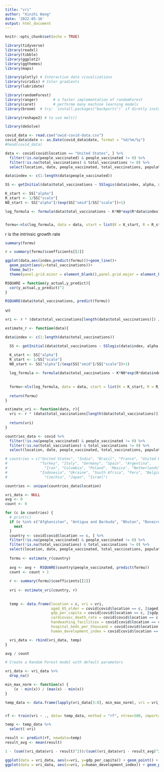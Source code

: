 ```yaml
---
title: "vri"
author: "Xinzhi Wang"
date: '2022-05-16'
output: html_document
---
```


```r
knitr::opts_chunk$set(echo = TRUE)
```

```r
library(tidyverse)
library(readxl)
library(tibble)
library(ggplot2)
library(ggthemes)
library(maps)

library(plotly) # Interactive data visualizations
library(viridis) # Color gradients
library(lubridate)

library(randomForest) 
library(ranger)       # a faster implementation of randomForest
library(caret)        # performe many machine learning models
library(broom)  # try: `install.packages("backports")` if diretly installing broom gives an error

library(reshape2) # to use melt()

library(deSolve)
```


```r
covid_data <- read.csv("owid-covid-data.csv")
covid_data$date <- as.Date(covid_data$date, format = "%d/%m/%y")
#head(covid_data)
```

```r
data <- covid[covid$location == "United States", ] %>%
  filter(!is.na(people_vaccinated) & people_vaccinated != 0) %>%
  filter(!is.na(total_vaccinations) & total_vaccinations != 0) %>%
  select(location, date, people_vaccinated, total_vaccinations, population)

data$index <- c(1:length(data$people_vaccinated))
```

```r
SS <- getInitial(data$total_vaccinations ~ SSlogis(data$index, alpha, xmid, scale), data = data)

K_start <- SS["alpha"]
R_start <- 1/SS["scale"]
N0_start <- SS["alpha"]/(exp(SS["xmid"]/SS["scale"])+1)
```

```r
log_formula <- formula(data$total_vaccinations ~ K*N0*exp(R*data$index)/(K + N0*(exp(R*data$index) - 1)))


formu<-nls(log_formula, data = data, start = list(K = K_start, R = R_start, N0 = N0_start))
```

r is the intrinsic growth rate
```r
summary(formu)

r = summary(formu)$coefficients[[2]]
```



```r
ggplot(data,aes(index,predict(formu)))+geom_line()+
  geom_point(aes(y=total_vaccinations))+
  theme_bw()+
  theme(panel.grid.minor = element_blank(),panel.grid.major = element_blank())+xlab("Fermentation days")+ylab("Dry weight of biomass (mg)")

```


```r
RSQUARE = function(y_actual,y_predict){
  cor(y_actual,y_predict)^2
}

RSQUARE(data$total_vaccinations, predict(formu))
```



vri
```r
vri <- r * (data$total_vaccinations[length(data$total_vaccinations)]) / data$population[1]
```


```r
estimate_r <- function(data){

data$index <- c(1:length(data$total_vaccinations))

  SS <- getInitial(data$total_vaccinations ~ SSlogis(data$index, alpha, xmid, scale), data = data)

  K_start <- SS["alpha"]
  R_start <- 1/SS["scale"]
  N0_start <- SS["alpha"]/(exp(SS["xmid"]/SS["scale"])+1)
  
  log_formula <- formula(data$total_vaccinations ~ K*N0*exp(R*data$index)/(K + N0*(exp(R*data$index) - 1)))
  
  
  formu<-nls(log_formula, data = data, start = list(K = K_start, R = R_start, N0 = N0_start))
  
  return(formu)
}
```


```r
estimate_vri <- function(data, r){
  vri <- r * (data$total_vaccinations[length(data$total_vaccinations)]) / data$population[1]
  
  return(vri)
}
```


```r
countries_data <- covid %>%
  filter(!is.na(people_vaccinated) & people_vaccinated != 0) %>%
  filter(!is.na(total_vaccinations) & total_vaccinations != 0) %>%
  select(location, date, people_vaccinated, total_vaccinations, population, aged_65_older, gdp_per_capita, cardiovasc_death_rate, handwashing_facilities, hospital_beds_per_thousand, human_development_index)

# countries = c("United States", "India", "Brazil", "France", "United Kingdom", "Russia",
#               "Turkey", "Italy", "Germany", "Spain", "Argentina",
#                 "Iran", "Colombia", "Poland", 'Mexico', "Netherlands",
#               "Indonesia", "Ukraine", "South Africa", "Peru", "Belgium",
#                 "Czechia", "Japan", "Israel")

countries <- unique(countries_data$location)

vri_data <- NULL
avg <- 0
count <- 0

for (c in countries) {
  # print(c)
  if (c %in% c("Afghanistan", "Antigua and Barbuda", "Bhutan", "Bonaire Sint Eustatius and Saba", "Botswana", "Cameroon", "Cote d'Ivoire", "Democratic Republic of Congo", "Ethiopia", "Gabon", "Ghana", "Guernsey", "Guinea", "Kenya", "Kuwait", "Liberia", "Namibia", "Nepal", "Niger", "Nigeria", "Palestine", "Philippines", "Pitcairn", "Rwanda", "Saint Helena", "Senegal", "Somalia", "South Sudan", "Sudan", "Tokelau", "Turkmenistan", "Uganda", "World", "Zambia")) {
    next
  }
  country <- covid[covid$location == c, ] %>%
  filter(!is.na(people_vaccinated) & people_vaccinated != 0) %>%
  filter(!is.na(total_vaccinations) & total_vaccinations != 0) %>%
  select(location, date, people_vaccinated, total_vaccinations, population)
  
  formu <- estimate_r(country)
  
  avg <- avg +  RSQUARE(country$people_vaccinated, predict(formu))
  count <- count + 1
  
  r <- summary(formu)$coefficients[[2]]
  
  vri <- estimate_vri(country, r)
  
  
  temp <- data.frame(location = c, vri = vri, 
                     aged_65_older = covid[covid$location == c, ]$aged_65_older[1], 
                     gdp_per_capita = covid[covid$location == c, ]$gdp_per_capita[1], 
                     cardiovasc_death_rate = covid[covid$location == c, ]$cardiovasc_death_rate[1], 
                     handwashing_facilities = covid[covid$location == c, ]$handwashing_facilities[1], 
                     hospital_beds_per_thousand = covid[covid$location == c, ]$hospital_beds_per_thousand[1], 
                     human_development_index = covid[covid$location == c, ]$human_development_index[1])

  vri_data <- rbind(vri_data, temp)
}

avg / count
```

```r
# Create a Random Forest model with default parameters

vri_data <- vri_data %>%
  drop_na()

min_max_norm <- function(x) {
    (x - min(x)) / (max(x) - min(x))
}

temp_data <- data.frame(lapply(vri_data[3:8], min_max_norm), vri = vri_data$vri)


rf <- train(vri ~ ., data= temp_data, method = "rf", ntree=500, importance=TRUE, seed=3888)

```


```r
temp <- temp_data %>%
  select(-vri)

result <- predict(rf, newdata=temp)
result_avg <- mean(result)

1 - (sum((vri_data$vri - result)^2))/(sum((vri_data$vri - result_avg)^2))

```


```r
ggplot(data = vri_data, aes(x=vri, y=gdp_per_capita)) + geom_point() + ggtitle("GDP per capita vs Vaccine Roll-out Index(vri)")
ggplot(data = vri_data, aes(x=vri, y=human_development_index)) + geom_point() + ggtitle("human_development_index vs Vaccine Roll-out Index(vri)")
```




